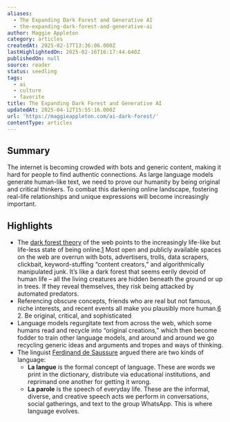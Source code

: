 ```yaml
---
aliases:
  - The Expanding Dark Forest and Generative AI
  - the-expanding-dark-forest-and-generative-ai
author: Maggie Appleton
category: articles
createdAt: 2025-02-17T13:36:06.000Z
lastHighlightedOn: 2025-02-16T16:17:44.640Z
publishedOn: null
source: reader
status: seedling
tags:
  - ai
  - culture
  - favorite
title: The Expanding Dark Forest and Generative AI
updatedAt: 2025-04-12T15:55:16.000Z
url: 'https://maggieappleton.com/ai-dark-forest/'
contentType: articles
---
```

## Summary

The internet is becoming crowded with bots and generic content, making it hard for people to find authentic connections. As large language models generate human-like text, we need to prove our humanity by being original and critical thinkers. To combat this darkening online landscape, fostering real-life relationships and unique expressions will become increasingly important.

## Highlights

- The [dark forest theory](https://maggieappleton.com/cozy-web) of the web points to the increasingly life-like but life-less state of being online.[1](https://maggieappleton.com/ai-dark-forest/#footnote-1) Most open and publicly available spaces on the web are overrun with bots, advertisers, trolls, data scrapers, clickbait, keyword-stuffing “content creators,” and algorithmically manipulated junk.
  It’s like a dark forest that seems eerily devoid of human life – all the living creatures are hidden beneath the ground or up in trees. If they reveal themselves, they risk being attacked by automated predators.
- Referencing obscure concepts, friends who are real but not famous, niche interests, and recent events all make you plausibly more human.[6](https://maggieappleton.com/ai-dark-forest/#footnote-6) 2. Be original, critical, and sophisticated
- [](https://maggieappleton.com/ai-dark-forest/#footnote-7)Language models regurgitate text from across the web, which some humans read and recycle into “original creations,” which then become fodder to train other language models, and around and around we go recycling generic ideas and arguments and tropes and ways of thinking.
- The linguist [Ferdinand de Saussure](https://en.wikipedia.org/wiki/Ferdinand_de_Saussure) argued there are two kinds of language:
  - **La langue** is the formal concept of language. These are words we print in the dictionary, distribute via educational institutions, and reprimand one another for getting it wrong.
  - **La parole** is the speech of everyday life. These are the informal, diverse, and creative speech acts we perform in conversations, social gatherings, and text to the group WhatsApp. This is where language evolves.
